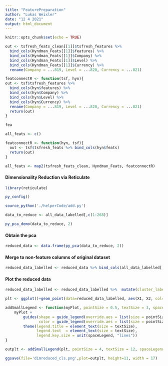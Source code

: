 ```yaml
---
title: "FeaturePreparation"
author: "Lukas Weixler"
date: "12 4 2021"
output: html_document
---
```


```r
knitr::opts_chunk$set(echo = TRUE)
```

```r
out <- tsfresh_feats_clean[[1]]$tsfresh_features %>% 
  bind_cols(Hyndman_Feats[[1]]$features) %>% 
  bind_cols(Hyndman_Feats[[1]]$Company) %>% 
  bind_cols(Hyndman_Feats[[1]]$Level) %>%
  bind_cols(Hyndman_Feats[[1]]$Currency) %>% 
  rename(Company = ...819, Level = ...820, Currency = ...821)

```

```r

featconnectR <- function(tsf, hyn){
out <- tsf$tsfresh_features %>% 
  bind_cols(hyn$features) %>% 
  bind_cols(hyn$Company) %>% 
  bind_cols(hyn$Level) %>%
  bind_cols(hyn$Currency) %>% 
  rename(Company = ...819, Level = ...820, Currency = ...821)
  return(out)
}
```

```r
fea
```


```r
all_feats <- c()

featconnectR <- function(hyn, tsf){
  out <- tsf$tsfresh_feats %>% bind_cols(hyn$feats)  
  return(out)
}
```


```r
all_feats <- map2(tsfresh_feats_clean, Hyndman_Feats, featconnectR)
```


#### Dimensionality Reduction via Reticulate

```r
library(reticulate)

py_config()

source_python('./helperCode/add.py')
```

```r
data_to_reduce <- all_data_labelled[,c(1:268)]

py_pca_demo(data_to_reduce, 2)

```
#### Obtain the pca
```r
reduced_data <- data.frame(py_pca(data_to_reduce, 2))
```

#### Merge to non-feature columns of original dataset
```r
reduced_data_labelled <- reduced_data %>% bind_cols(all_data_labelled[,c(269:272)])
```

#### Plot the reduced data
```r

reduced_data_labelled <- reduced_data_labelled %>%  mutate(cluster_label = as_factor(cls_label))

plt <- ggplot()+geom_point(data=reduced_data_labelled, aes(X1, X2, col=cluster_label),size=0.5)+geom_text(data=reduced_data_labelled[reduced_data_labelled$cls_center==1,],aes(X1, X2, label=cls_label))+theme(text = element_text(size=12), axis.text = element_text(size=12))
```

```r
addSmallLegend <- function(myPlot, pointSize = 0.5, textSize = 3, spaceLegend = 0.1) {
    myPlot +
        guides(shape = guide_legend(override.aes = list(size = pointSize)),
               color = guide_legend(override.aes = list(size = pointSize))) +
        theme(legend.title = element_text(size = textSize), 
              legend.text  = element_text(size = textSize),
              legend.key.size = unit(spaceLegend, "lines"))
}
```

```r
outplt <- addSmallLegend(plt, pointSize = 4, textSize = 12, spaceLegend = 1)
```

```r
ggsave(file='dimreduced_cls.png',plot=outplt, height=11, width = 17)
```


